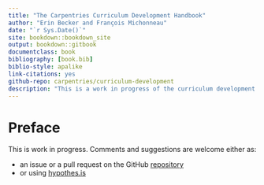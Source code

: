 ```yaml
--- 
title: "The Carpentries Curriculum Development Handbook"
author: "Erin Becker and François Michonneau"
date: "`r Sys.Date()`"
site: bookdown::bookdown_site
output: bookdown::gitbook
documentclass: book
bibliography: [book.bib]
biblio-style: apalike
link-citations: yes
github-repo: carpentries/curriculum-development
description: "This is a work in progress of the curriculum development handbook for The Carpentries."
---
```


# Preface {-}

This is work in progress. Comments and suggestions are welcome either as:

- an issue or a pull request on the GitHub [repository](https://github.com/carpentries/curriculum-development)
- or using [hypothes.is](https://web.hypothes.is/start/)
